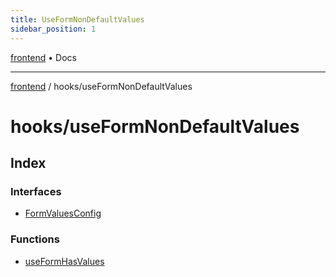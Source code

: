 ```yaml
---
title: UseFormNonDefaultValues
sidebar_position: 1
---
```


[frontend](./useFormNonDefaultValues/../..) • Docs

***

[frontend](./useFormNonDefaultValues/../..) / hooks/useFormNonDefaultValues

# hooks/useFormNonDefaultValues

## Index

### Interfaces

- [FormValuesConfig](./useFormNonDefaultValues/interfaces/FormValuesConfig)

### Functions

- [useFormHasValues](./useFormNonDefaultValues/functions/useFormHasValues)
